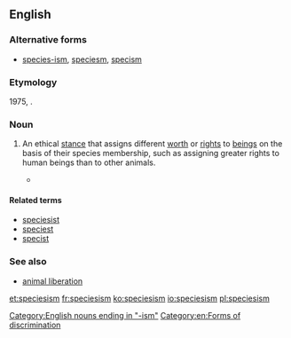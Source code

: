 ==English==
{{wikipedia}}

===Alternative forms===
* [[species-ism]], [[speciesm]], [[specism]]

===Etymology===
1975, {{suffix|species|ism}}.

===Noun===
{{en-noun|-}}

# {{context|philosophy|ethics|lang=en}} An ethical [[stance]] that assigns different [[worth]] or [[right]]s to [[beings]] on the basis of their species membership, such as assigning greater rights to human beings than to other animals.
#* {{quote-book|passage=Such is the breathtaking '''speciesism''' of our Christian-inspired attitudes, the abortion of a single human zygote (most of them are destined to be spontaneously aborted anyway) can arouse more moral solicitude and righteous indignation than the vivisection of any number of intelligent adult chimpanzees|author=[[w:Richard Dawkins|Richard Dawkins]]|title=The Blind Watchmaker|publisher=W. W. Norton & Company, Inc. | location = New York | origyear = 1986 | year = 1996 | isbn = 0-393-31570-3 }}

====Related terms====
* [[speciesist]]
* [[speciest]]
* [[specist]]

===See also===
* [[animal liberation]]

[[Category:English nouns ending in "-ism"]]
[[Category:en:Forms of discrimination]]

[[et:speciesism]]
[[fr:speciesism]]
[[ko:speciesism]]
[[io:speciesism]]
[[pl:speciesism]]